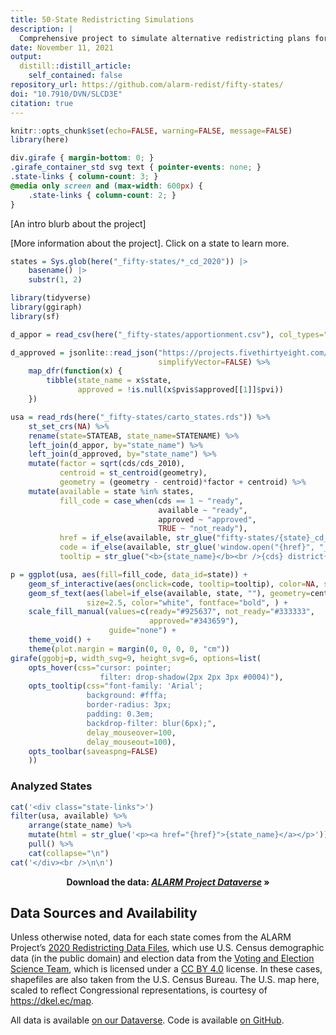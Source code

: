 ```yaml
---
title: 50-State Redistricting Simulations
description: |
  Comprehensive project to simulate alternative redistricting plans for all fifty states.
date: November 11, 2021
output:
  distill::distill_article:
    self_contained: false
repository_url: https://github.com/alarm-redist/fifty-states/
doi: "10.7910/DVN/SLCD3E"
citation: true
---
```


```r
knitr::opts_chunk$set(echo=FALSE, warning=FALSE, message=FALSE)
library(here)
```

```css
div.girafe { margin-bottom: 0; }
.girafe_container_std svg text { pointer-events: none; }
.state-links { column-count: 3; }
@media only screen and (max-width: 600px) {
    .state-links { column-count: 2; }
}
```

[An intro blurb about the project]

[More information about the project]. 
Click on a state to learn more.

```r
states = Sys.glob(here("_fifty-states/*_cd_2020")) |>
    basename() |>
    substr(1, 2)
```

```r
library(tidyverse)
library(ggiraph)
library(sf)

d_appor = read_csv(here("_fifty-states/apportionment.csv"), col_types="cii")

d_approved = jsonlite::read_json("https://projects.fivethirtyeight.com/redistricting-2022-maps/district-pvis.json",
                                 simplifyVector=FALSE) %>%
    map_dfr(function(x) {
        tibble(state_name = x$state,
               approved = !is.null(x$pvis$approved[[1]]$pvi))
    })

usa = read_rds(here("_fifty-states/carto_states.rds")) %>%
    st_set_crs(NA) %>%
    rename(state=STATEAB, state_name=STATENAME) %>%
    left_join(d_appor, by="state_name") %>%
    left_join(d_approved, by="state_name") %>%
    mutate(factor = sqrt(cds/cds_2010),
           centroid = st_centroid(geometry),
           geometry = (geometry - centroid)*factor + centroid) %>%
    mutate(available = state %in% states,
           fill_code = case_when(cds == 1 ~ "ready",
                                 available ~ "ready",
                                 approved ~ "approved",
                                 TRUE ~ "not_ready"),
           href = if_else(available, str_glue("fifty-states/{state}_cd_2020/"), "#"),
           code = if_else(available, str_glue('window.open("{href}", "_self")'), ""),
           tooltip = str_glue("<b>{state_name}</b><br />{cds} district{if_else(cds > 1, 's', '')}"))

p = ggplot(usa, aes(fill=fill_code, data_id=state)) +
    geom_sf_interactive(aes(onclick=code, tooltip=tooltip), color=NA, size=0.0) +
    geom_sf_text(aes(label=if_else(available, state, ""), geometry=centroid), 
                 size=2.5, color="white", fontface="bold", ) +
    scale_fill_manual(values=c(ready="#925637", not_ready="#333333", 
                               approved="#343659"), 
                      guide="none") +
    theme_void() +
    theme(plot.margin = margin(0, 0, 0, 0, "cm"))
girafe(ggobj=p, width_svg=9, height_svg=6, options=list(
    opts_hover(css="cursor: pointer;
                    filter: drop-shadow(2px 2px 3px #0004)"),
    opts_tooltip(css="font-family: 'Arial'; 
                 background: #fffa; 
                 border-radius: 3px; 
                 padding: 0.3em;
                 backdrop-filter: blur(6px);",
                 delay_mouseover=100,
                 delay_mouseout=100),
    opts_toolbar(saveaspng=FALSE)
    ))
```

### Analyzed States 

```r
cat('<div class="state-links">')
filter(usa, available) %>%
    arrange(state_name) %>%
    mutate(html = str_glue('<p><a href="{href}">{state_name}</a></p>')) %>%
    pull() %>%
    cat(collapse="\n")
cat('</div><br />\n\n')
```


<center>

**Download the data: *[ALARM Project Dataverse](https://doi.org/10.7910/DVN/SLCD3E)* &raquo;**

</center>

## Data Sources and Availability {.appendix}

Unless otherwise noted, data for each state comes from the ALARM Project's
[2020 Redistricting Data Files](https://alarm-redist.github.io/posts/2021-08-10-census-2020/),
which use U.S. Census demographic data (in the public domain) and election data 
from the [Voting and Election Science Team](https://dataverse.harvard.edu/dataverse/electionscience), 
which is licensed  under a [CC BY 4.0](https://creativecommons.org/licenses/by/4.0/) license.
In these cases, shapefiles are also taken from the U.S. Census Bureau.
The U.S. map here, scaled to reflect Congressional representations, is courtesy of <https://dkel.ec/map>.

All data is available [on our  Dataverse](https://doi.org/10.7910/DVN/SLCD3E).
Code is available [on GitHub](https://github.com/alarm-redist/fifty-states/).

